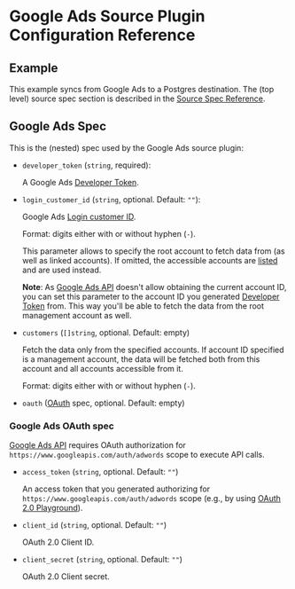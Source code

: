 # Google Ads Source Plugin Configuration Reference

## Example

This example syncs from Google Ads to a Postgres destination.
The (top level) source spec section is described in the [Source Spec Reference](/docs/reference/source-spec).


<Configuration/>

## Google Ads Spec

This is the (nested) spec used by the Google Ads source plugin:

- `developer_token` (`string`, required):

  A Google Ads [Developer Token](https://developers.google.com/google-ads/api/docs/get-started/dev-token).

- `login_customer_id` (`string`, optional. Default: `""`):

  Google Ads [Login customer ID](https://developers.google.com/google-ads/api/docs/migration/login-customer-id).

  Format: digits either with or without hyphen (`-`).

  This parameter allows to specify the root account to fetch data from (as well as linked accounts).
  If omitted, the accessible accounts are
  [listed](https://developers.google.com/google-ads/api/docs/account-management/listing-accounts)
  and are used instead.

  **Note**: As [Google Ads API](https://developers.google.com/google-ads/api/)
  doesn't allow obtaining the current account ID, you can set this parameter to the account ID you generated
  [Developer Token](https://developers.google.com/google-ads/api/docs/get-started/dev-token) from.
  This way you'll be able to fetch the data from the root management account as well.

- `customers` (`[]string`, optional. Default: empty)

  Fetch the data only from the specified accounts.
  If account ID specified is a management account, the data will be fetched both from this account and all accounts accessible from it.

  Format: digits either with or without hyphen (`-`).

- `oauth` ([OAuth](#google-ads-oauth-spec) spec, optional. Default: empty)


### Google Ads OAuth spec

[Google Ads API](https://developers.google.com/google-ads/api/)
requires OAuth authorization for `https://www.googleapis.com/auth/adwords` scope to execute API calls.

- `access_token` (`string`, optional. Default: `""`)

  An access token that you generated authorizing for `https://www.googleapis.com/auth/adwords` scope
  (e.g., by using [OAuth 2.0 Playground](https://developers.google.com/oauthplayground/)).

- `client_id` (`string`, optional. Default: `""`)

  OAuth 2.0 Client ID.

- `client_secret` (`string`, optional. Default: `""`)

  OAuth 2.0 Client secret.
